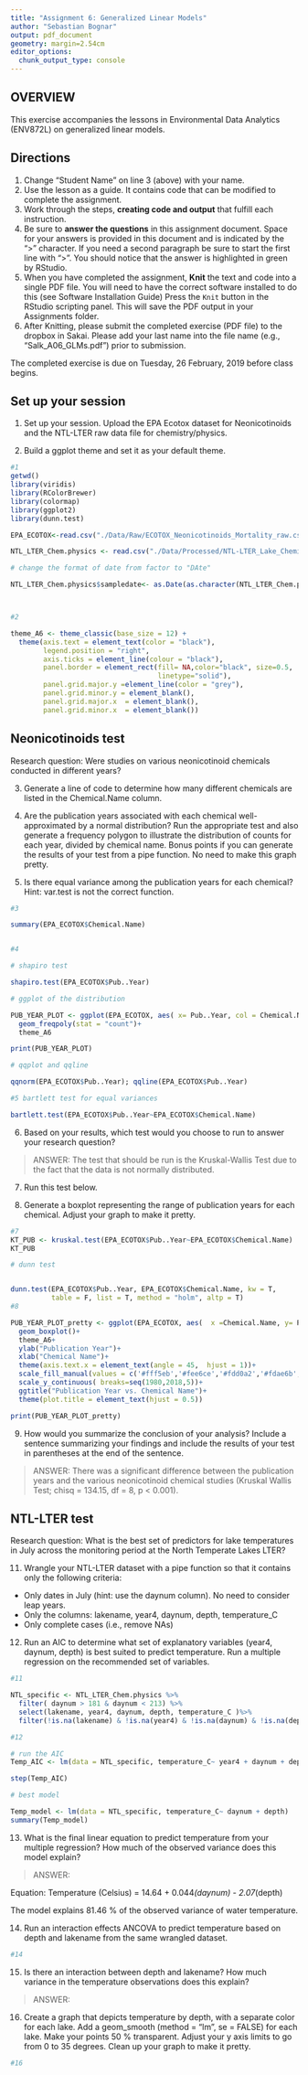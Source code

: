 ```yaml
---
title: "Assignment 6: Generalized Linear Models"
author: "Sebastian Bognar"
output: pdf_document
geometry: margin=2.54cm
editor_options: 
  chunk_output_type: console
---
```


## OVERVIEW

This exercise accompanies the lessons in Environmental Data Analytics (ENV872L) on generalized linear models. 

## Directions
1. Change "Student Name" on line 3 (above) with your name.
2. Use the lesson as a guide. It contains code that can be modified to complete the assignment.
3. Work through the steps, **creating code and output** that fulfill each instruction.
4. Be sure to **answer the questions** in this assignment document.
Space for your answers is provided in this document and is indicated by the ">" character.
If you need a second paragraph be sure to start the first line with ">".
You should notice that the answer is highlighted in green by RStudio. 
6. When you have completed the assignment, **Knit** the text and code into a single PDF file.
You will need to have the correct software installed to do this (see Software Installation Guide)
Press the `Knit` button in the RStudio scripting panel.
This will save the PDF output in your Assignments folder.
8. After Knitting, please submit the completed exercise (PDF file) to the dropbox in Sakai. Please add your last name into the file name (e.g., "Salk_A06_GLMs.pdf") prior to submission.

The completed exercise is due on Tuesday, 26 February, 2019 before class begins.

## Set up your session 
1. Set up your session. Upload the EPA Ecotox dataset for Neonicotinoids and the NTL-LTER raw data file for chemistry/physics. 

2. Build a ggplot theme and set it as your default theme.

```r
#1
getwd()
library(viridis)
library(RColorBrewer)
library(colormap)
library(ggplot2)
library(dunn.test)

EPA_ECOTOX<-read.csv("./Data/Raw/ECOTOX_Neonicotinoids_Mortality_raw.csv", header = TRUE) # import ecotox dataset & LTR data

NTL_LTER_Chem.physics <- read.csv("./Data/Processed/NTL-LTER_Lake_ChemistryPhysics_PeterPaul_Processed.csv", header = TRUE)

# change the format of date from factor to "DAte"

NTL_LTER_Chem.physics$sampledate<- as.Date(as.character(NTL_LTER_Chem.physics$sampledate), "%m/%d/%y")



#2

theme_A6 <- theme_classic(base_size = 12) +
  theme(axis.text = element_text(color = "black"), 
        legend.position = "right", 
        axis.ticks = element_line(colour = "black"),
        panel.border = element_rect(fill= NA,color="black", size=0.5, 
                                    linetype="solid"),
        panel.grid.major.y =element_line(color = "grey"),
        panel.grid.minor.y = element_blank(),
        panel.grid.major.x  = element_blank(),
        panel.grid.minor.x  = element_blank())

```

## Neonicotinoids test
Research question: Were studies on various neonicotinoid chemicals conducted in different years? 

3. Generate a line of code to determine how many different chemicals are listed in the Chemical.Name column.

4. Are the publication years associated with each chemical well-approximated by a normal distribution? Run the appropriate test and also generate a frequency polygon to illustrate the distribution of counts for each year, divided by chemical name. Bonus points if you can generate the results of your test from a pipe function. No need to make this graph pretty.

5. Is there equal variance among the publication years for each chemical? Hint: var.test is not the correct function.

```r
#3 

summary(EPA_ECOTOX$Chemical.Name)


#4 

# shapiro test

shapiro.test(EPA_ECOTOX$Pub..Year)

# ggplot of the distribution

PUB_YEAR_PLOT <- ggplot(EPA_ECOTOX, aes( x= Pub..Year, col = Chemical.Name))+
  geom_freqpoly(stat = "count")+
  theme_A6

print(PUB_YEAR_PLOT)

# qqplot and qqline 

qqnorm(EPA_ECOTOX$Pub..Year); qqline(EPA_ECOTOX$Pub..Year)

#5 bartlett test for equal variances 

bartlett.test(EPA_ECOTOX$Pub..Year~EPA_ECOTOX$Chemical.Name)

```

6. Based on your results, which test would you choose to run to answer your research question?

> ANSWER: The test that should be run is the Kruskal-Wallis Test due to the fact that the data is not normally distributed.

7. Run this test below. 

8. Generate a boxplot representing the range of publication years for each chemical. Adjust your graph to make it pretty.
```r
#7 
KT_PUB <- kruskal.test(EPA_ECOTOX$Pub..Year~EPA_ECOTOX$Chemical.Name)
KT_PUB

# dunn test 


dunn.test(EPA_ECOTOX$Pub..Year, EPA_ECOTOX$Chemical.Name, kw = T, 
          table = F, list = T, method = "holm", altp = T) 
#8

PUB_YEAR_PLOT_pretty <- ggplot(EPA_ECOTOX, aes(  x =Chemical.Name, y= Pub..Year, fill =Chemical.Name))+
  geom_boxplot()+
  theme_A6+
  ylab("Publication Year")+
  xlab("Chemical Name")+
  theme(axis.text.x = element_text(angle = 45,  hjust = 1))+
  scale_fill_manual(values = c('#fff5eb','#fee6ce','#fdd0a2','#fdae6b','#fd8d3c','#f16913','#d94801','#a63603','#7f2704'))+theme(legend.position="none")+
  scale_y_continuous( breaks=seq(1980,2018,5))+
  ggtitle("Publication Year vs. Chemical Name")+
  theme(plot.title = element_text(hjust = 0.5))

print(PUB_YEAR_PLOT_pretty)

```


9. How would you summarize the conclusion of your analysis? Include a sentence summarizing your findings and include the results of your test in parentheses at the end of the sentence. 

> ANSWER: There was a significant difference between the publication years and the various neonicotinoid chemical studies (Kruskal Wallis Test; chisq = 134.15, df = 8, p < 0.001).

## NTL-LTER test
Research question: What is the best set of predictors for lake temperatures in July across the monitoring period at the North Temperate Lakes LTER? 

11. Wrangle your NTL-LTER dataset with a pipe function so that it contains only the following criteria: 

* Only dates in July (hint: use the daynum column). No need to consider leap years.
* Only the columns: lakename, year4, daynum, depth, temperature_C
* Only complete cases (i.e., remove NAs)

12. Run an AIC to determine what set of explanatory variables (year4, daynum, depth) is best suited to predict temperature. Run a multiple regression on the recommended set of variables. 

```r
#11 

NTL_specific <- NTL_LTER_Chem.physics %>%
  filter( daynum > 181 & daynum < 213) %>%
  select(lakename, year4, daynum, depth, temperature_C )%>%
  filter(!is.na(lakename) & !is.na(year4) & !is.na(daynum) & !is.na(depth) & !is.na(temperature_C))

#12

# run the AIC
Temp_AIC <- lm(data = NTL_specific, temperature_C~ year4 + daynum + depth)

step(Temp_AIC)

# best model 

Temp_model <- lm(data = NTL_specific, temperature_C~ daynum + depth)
summary(Temp_model)
```

13. What is the final linear equation to predict temperature from your multiple regression? How much of the observed variance does this model explain?

> ANSWER: 

Equation: Temperature (Celsius) = 14.64 + 0.044*(daynum) - 2.07*(depth)

The model explains 81.46 % of the observed variance of water temperature.



14. Run an interaction effects ANCOVA to predict temperature based on depth and lakename from the same wrangled dataset.

```r
#14

```

15. Is there an interaction between depth and lakename? How much variance in the temperature observations does this explain?

> ANSWER: 

16. Create a graph that depicts temperature by depth, with a separate color for each lake. Add a geom_smooth (method = "lm", se = FALSE) for each lake. Make your points 50 % transparent. Adjust your y axis limits to go from 0 to 35 degrees. Clean up your graph to make it pretty. 

```r
#16

```

